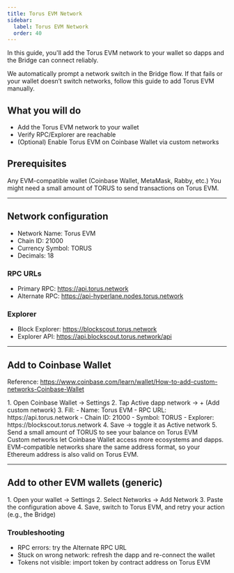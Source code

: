 ```yaml
---
title: Torus EVM Network
sidebar:
  label: Torus EVM Network
  order: 40
---
```



In this guide, you'll add the Torus EVM network to your wallet so dapps and the Bridge can connect reliably.

<Aside type="note">
We automatically prompt a network switch in the Bridge flow. If that fails or your wallet doesn’t switch networks, follow this guide to add Torus EVM manually.
</Aside>

## What you will do

- Add the Torus EVM network to your wallet
- Verify RPC/Explorer are reachable
- (Optional) Enable Torus EVM on Coinbase Wallet via custom networks

## Prerequisites

<CardGrid>
  <Card title="An EVM Wallet" icon="seti:config">
    Any EVM-compatible wallet (Coinbase Wallet, MetaMask, Rabby, etc.)
  </Card>
  <Card title="Funds for gas" icon="seti:json">
    You might need a small amount of TORUS to send transactions on Torus EVM.
  </Card>
</CardGrid>

---

## Network configuration

- Network Name: Torus EVM
- Chain ID: 21000
- Currency Symbol: TORUS
- Decimals: 18

### RPC URLs
- Primary RPC: https://api.torus.network
- Alternate RPC: https://api-hyperlane.nodes.torus.network

### Explorer
- Block Explorer: https://blockscout.torus.network
- Explorer API: https://api.blockscout.torus.network/api

---

## Add to Coinbase Wallet

Reference: https://www.coinbase.com/learn/wallet/How-to-add-custom-networks-Coinbase-Wallet

<Steps>
1. Open Coinbase Wallet → Settings
2. Tap Active dapp network → + (Add custom network)
3. Fill:
   - Name: Torus EVM
   - RPC URL: https://api.torus.network
   - Chain ID: 21000
   - Symbol: TORUS
   - Explorer: https://blockscout.torus.network
4. Save → toggle it as Active network
5. Send a small amount of TORUS to see your balance on Torus EVM
</Steps>

<Aside>
Custom networks let Coinbase Wallet access more ecosystems and dapps. EVM-compatible networks share the same address format, so your Ethereum address is also valid on Torus EVM.
</Aside>

---

## Add to other EVM wallets (generic)

<Steps>
1. Open your wallet → Settings
2. Select Networks → Add Network
3. Paste the configuration above
4. Save, switch to Torus EVM, and retry your action (e.g., the Bridge)
</Steps>

### Troubleshooting
- RPC errors: try the Alternate RPC URL
- Stuck on wrong network: refresh the dapp and re-connect the wallet
- Tokens not visible: import token by contract address on Torus EVM
